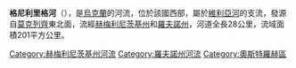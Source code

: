 '''格尼利里格河'''（{{lang-uk|Гнилий Ріг}}），是[[烏克蘭|烏克蘭]]的河流，位於該國西部，屬於[[維利亞河|維利亞河]]的支流，發源自[[莫克列齊_(伊賈斯拉夫區)|莫克列齊]]東北面，流經[[赫梅利尼茨基州|赫梅利尼茨基州]]和[[羅夫諾州|羅夫諾州]]，河道全長28公里，流域面積201平方公里。

{{DEFAULTSORT:Гнилий Ріг}}
[[Category:赫梅利尼茨基州河流|Category:赫梅利尼茨基州河流]]
[[Category:羅夫諾州河流|Category:羅夫諾州河流]]
[[Category:奧斯特羅赫區|Category:奧斯特羅赫區]]


{{Ukraine-river-stub}}